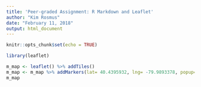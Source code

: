 ```yaml
---
title: 'Peer-graded Assignment: R Markdown and Leaflet'
author: "Kim Rosmus"
date: "February 11, 2018"
output: html_document
---
```


```r
knitr::opts_chunk$set(echo = TRUE)
```


```r
library(leaflet)
```

```r
m_map <- leaflet() %>% addTiles()   
m_map <- m_map %>% addMarkers(lat= 40.4395932, lng= -79.9893378, popup="Piitsburgh Penguins play here")
m_map  
```

